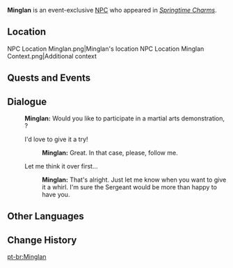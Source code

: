{{Meta
<!-- Remove this template after adding the missing info -->
|missing_NPC_profile  = yes
}}
{{Character Infobox
|type             = Event NPC
|image            = NPC Minglan.png
|realname         = <!-- Optional, if different from in-game name -->
|deceased         = <!-- Past (for deceased prior to events of the game) or free response -->
|region           = Liyue
|location         = Liyue
|affiliation      = 
|title            = 

|ancestry         = <!-- Clan/family -->
|father           = 
|mother           = 
|spouse           = 
|sibling          = 
|child            = 
|relative         = 

|voiceEN          = 
|voiceCN          = 
|voiceJP          = 
|voiceKR          = 
}}
'''Minglan''' is an event-exclusive [[NPC]] who appeared in ''[[Springtime Charms]]''.

==Location==
<gallery>
NPC Location Minglan.png|Minglan's location
NPC Location Minglan Context.png|Additional context
</gallery>
<!--
==Profile==
Detailed story/lore information goes here.
''(To be added.)''

===Appearance===
Keep appearance section short and concise. Limit to 2 paragraphs with 3-4 sentences each.
''(To be added.)''
-->
==Quests and Events==
{{Quests and Events}}

==Dialogue==
{{Dialogue Start}}
:'''Minglan:''' Would you like to participate in a martial arts demonstration, {{Traveler}}?
:{{DIcon|Drills by Lamplight}} I'd love to give it a try!
::'''Minglan:''' Great. In that case, please, follow me.
:{{DIcon}} Let me think it over first...
::'''Minglan:''' That's alright. Just let me know when you want to give it a whirl. I'm sure the Sergeant would be more than happy to have you.
{{Dialogue End}}

==Other Languages==
{{Other Languages|default_hidden=1
|en      = Minglan
|zhs     = 明澜
|zhs_rm  = Mínglán
|zht     = 明瀾
|zht_rm  = Mínglán
|ja      = 明瀾
|ja_rm   = Minran
|ko      = 명란
|es      = Minglan
|fr      = Minglan
|ru      = Мин Лань
|th      = Minglan
|vi      = Minglan
|de      = Minglan
|id      = Minglan
|pt      = Minglan
|tr      = Minglan
|it      = Minglan
}}

==Change History==
{{Change History|5.3}}
<!--
==References==
{{Reflist}}
-->

[[pt-br:Minglan]]